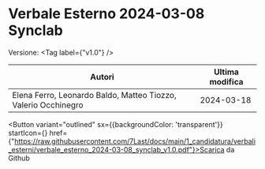 

# Verbale Esterno 2024-03-08 Synclab

Versione: <Tag label={"v1.0"} />



|                            Autori                            |Ultima modifica|
|--------------------------------------------------------------|---------------|
|Elena Ferro, Leonardo Baldo, Matteo Tiozzo, Valerio Occhinegro|   2024-03-18  |

<Button variant="outlined" sx={{backgroundColor: 'transparent'}} startIcon={<GithubIcon />} href={"https://raw.githubusercontent.com/7Last/docs/main/1_candidatura/verbali_esterni/verbale_esterno_2024-03-08_synclab_v1.0.pdf"}>Scarica da Github</Button>